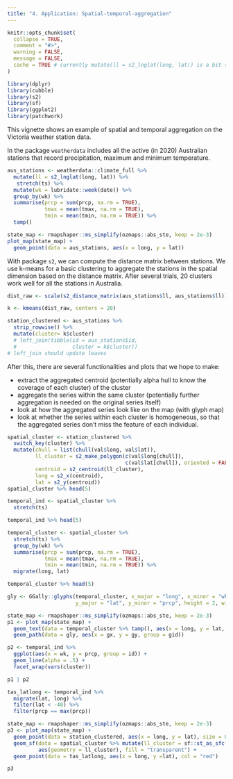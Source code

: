 ```yaml
---
title: "4. Application: Spatial-temporal-aggregation"
---
```


```r
knitr::opts_chunk$set(
  collapse = TRUE,
  comment = "#>",
  warning = FALSE, 
  message = FALSE,
  cache = TRUE # currently mutate(ll = s2_lnglat(long, lat)) is a bit slow
)
```

```r
library(dplyr)
library(cubble)
library(s2)
library(sf)
library(ggplot2)
library(patchwork)
```

This vignette shows an example of spatial and temporal aggregation on the Victoria weather station data.

In the package `weatherdata` includes all the active (in 2020) Australian stations that record precipitation, maximum and minimum temperature. 

```r
aus_stations <- weatherdata::climate_full %>% 
  mutate(ll = s2_lnglat(long, lat)) %>% 
   stretch(ts) %>% 
  mutate(wk = lubridate::week(date)) %>% 
  group_by(wk) %>% 
  summarise(prcp = sum(prcp, na.rm = TRUE), 
            tmax = mean(tmax, na.rm = TRUE),
            tmin = mean(tmin, na.rm = TRUE)) %>% 
  tamp()

state_map <- rmapshaper::ms_simplify(ozmaps::abs_ste, keep = 2e-3)
plot_map(state_map) +
  geom_point(data = aus_stations, aes(x = long, y = lat))
```

With package `s2`, we can compute the distance matrix between stations. We use k-means for a basic clustering to aggregate the stations in the spatial dimension based on the distance matrix. After several trials, 20 clusters work well for all the stations in Australia.

```r
dist_raw <- scale(s2_distance_matrix(aus_stations$ll, aus_stations$ll))

k <- kmeans(dist_raw, centers = 20)

station_clustered <- aus_stations %>% 
  strip_rowwise() %>% 
  mutate(cluster= k$cluster)
  # left_join(tibble(id = aus_stations$id,
  #                  cluster = k$cluster))
# left_join should update leaves
```

After this, there are several functionalities and plots that we hope to make: 

  - extract the aggregated centroid (potentially alpha hull to know the coverage of each cluster) of the cluster
  - aggregate the series within the same cluster (potentially further aggregation is needed on the original series itself)
  - look at how the aggregated series look like on the map (with glyph map)
  - look at whether the series within each cluster is homogeneous, so that the aggregated series don't miss the feature of each individual.

```r
spatial_cluster <- station_clustered %>% 
  switch_key(cluster) %>% 
  mutate(chull = list(chull(val$long, val$lat)),
         ll_cluster = s2_make_polygon(c(val$long[chull]), 
                                      c(val$lat[chull]), oriented = FALSE),
         centroid = s2_centroid(ll_cluster),
         long = s2_x(centroid),
         lat = s2_y(centroid)) 
spatial_cluster %>% head(5)
```

```r
temporal_ind <- spatial_cluster %>% 
  stretch(ts)

temporal_ind %>% head(5)
```

```r
temporal_cluster <- spatial_cluster %>% 
  stretch(ts) %>% 
  group_by(wk) %>% 
  summarise(prcp = sum(prcp, na.rm = TRUE), 
            tmax = mean(tmax, na.rm = TRUE),
            tmin = mean(tmin, na.rm = TRUE)) %>% 
  migrate(long, lat)

temporal_cluster %>% head(5)
```

```r
gly <- GGally::glyphs(temporal_cluster, x_major = "long", x_minor = "wk",
                      y_major = "lat", y_minor = "prcp", height = 2, width = 4)

state_map <- rmapshaper::ms_simplify(ozmaps::abs_ste, keep = 2e-3)
p1 <- plot_map(state_map) + 
  geom_text(data = temporal_cluster %>% tamp(), aes(x = long, y = lat, label = cluster)) + 
  geom_path(data = gly, aes(x = gx, y = gy, group = gid))

p2 <- temporal_ind %>% 
  ggplot(aes(x = wk, y = prcp, group = id)) + 
  geom_line(alpha = .5) + 
  facet_wrap(vars(cluster))

p1 | p2
```

```r
tas_latlong <- temporal_ind %>% 
  migrate(lat, long) %>% 
  filter(lat < -40) %>% 
  filter(prcp == max(prcp))

state_map <- rmapshaper::ms_simplify(ozmaps::abs_ste, keep = 2e-3)
p3 <- plot_map(state_map) + 
  geom_point(data = station_clustered, aes(x = long, y = lat), size = 0.5) + 
  geom_sf(data = spatial_cluster %>% mutate(ll_cluster = sf::st_as_sfc(ll_cluster)),
          aes(geometry = ll_cluster), fill = "transparent") +
  geom_point(data = tas_latlong, aes(x = long, y =lat), col = "red")

p3  
```
